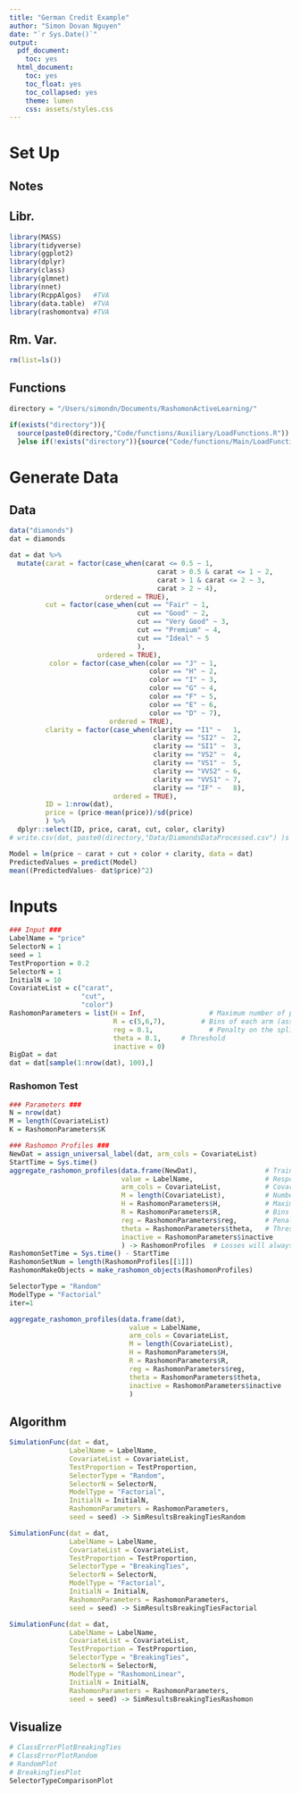 ```yaml
---
title: "German Credit Example"
author: "Simon Dovan Nguyen"
date: "`r Sys.Date()`"
output:
  pdf_document:
    toc: yes
  html_document:
    toc: yes
    toc_float: yes
    toc_collapsed: yes
    theme: lumen
    css: assets/styles.css
---
```


# Set Up

## Notes

## Libr.

```r
library(MASS) 
library(tidyverse)
library(ggplot2) 
library(dplyr)
library(class)
library(glmnet)
library(nnet)
library(RcppAlgos)   #TVA
library(data.table)  #TVA
library(rashomontva) #TVA
```

## Rm. Var.

```r
rm(list=ls())
```

## Functions

```r
directory = "/Users/simondn/Documents/RashomonActiveLearning/"

if(exists("directory")){
  source(paste0(directory,"Code/functions/Auxiliary/LoadFunctions.R"))
  }else if(!exists("directory")){source("Code/functions/Main/LoadFunctions.R")}

```

# Generate Data

## Data
```r
data("diamonds")
dat = diamonds

dat = dat %>%
  mutate(carat = factor(case_when(carat <= 0.5 ~ 1,
                                     carat > 0.5 & carat <= 1 ~ 2,
                                     carat > 1 & carat <= 2 ~ 3,
                                     carat > 2 ~ 4),
                        ordered = TRUE),
         cut = factor(case_when(cut == "Fair" ~ 1,
                                cut == "Good" ~ 2,
                                cut == "Very Good" ~ 3,
                                cut == "Premium" ~ 4,
                                cut == "Ideal" ~ 5
                                ),
                      ordered = TRUE),
          color = factor(case_when(color == "J" ~ 1,
                                   color == "H" ~ 2,
                                   color == "I" ~ 3,
                                   color == "G" ~ 4,
                                   color == "F" ~ 5,
                                   color == "E" ~ 6,
                                   color == "D" ~ 7),
                         ordered = TRUE),
         clarity = factor(case_when(clarity == "I1" ~   1,
                                    clarity == "SI2" ~  2,
                                    clarity == "SI1" ~  3,
                                    clarity == "VS2" ~  4,
                                    clarity == "VS1" ~  5,
                                    clarity == "VVS2" ~ 6,
                                    clarity == "VVS1" ~ 7,
                                    clarity == "IF" ~   8),
                          ordered = TRUE),
         ID = 1:nrow(dat),
         price = (price-mean(price))/sd(price)
         ) %>%
  dplyr::select(ID, price, carat, cut, color, clarity)
# write.csv(dat, paste0(directory,"Data/DiamondsDataProcessed.csv") )s
```

```r
Model = lm(price ~ carat + cut + color + clarity, data = dat)
PredictedValues = predict(Model)
mean((PredictedValues- dat$price)^2)
```



# Inputs
```r
### Input ###
LabelName = "price"
SelectorN = 1
seed = 1
TestProportion = 0.2
SelectorN = 1
InitialN = 10
CovariateList = c("carat",
                  "cut",
                  "color")
RashomonParameters = list(H = Inf,                # Maximum number of pools/splits
                          R = c(5,6,7),         # Bins of each arm (assume 0 exists)
                          reg = 0.1,              # Penalty on the splits
                          theta = 0.1,     # Threshold
                          inactive = 0)
BigDat = dat
dat = dat[sample(1:nrow(dat), 100),]
```


### Rashomon Test
```r
### Parameters ###
N = nrow(dat)
M = length(CovariateList)
K = RashomonParameters$K

### Rashomon Profiles ###
NewDat = assign_universal_label(dat, arm_cols = CovariateList)
StartTime = Sys.time()
aggregate_rashomon_profiles(data.frame(NewDat),                 # TrainingSetTrainingData
                            value = LabelName,                  # Response names
                            arm_cols = CovariateList,           # Covariate names
                            M = length(CovariateList),          # Number of covariates
                            H = RashomonParameters$H,           # Maximum number of pools/splits
                            R = RashomonParameters$R,           # Bins of each arm (assume 0 exists)
                            reg = RashomonParameters$reg,       # Penalty on the splits
                            theta = RashomonParameters$theta,   # Threshold
                            inactive = RashomonParameters$inactive
                            ) -> RashomonProfiles  # Losses will always be the last one - (active arms)
RashomonSetTime = Sys.time() - StartTime
RashomonSetNum = length(RashomonProfiles[[1]])
RashomonMakeObjects = make_rashomon_objects(RashomonProfiles)
```



```r
SelectorType = "Random"
ModelType = "Factorial"
iter=1
```

```r
aggregate_rashomon_profiles(data.frame(dat),                                  # TrainingSetTrainingData
                              value = LabelName,                       # Response names
                              arm_cols = CovariateList,                # Covariate names
                              M = length(CovariateList),               # Number of covariates
                              H = RashomonParameters$H,                # Maximum number of pools/splits
                              R = RashomonParameters$R,                # Bins of each arm (assume 0 exists)
                              reg = RashomonParameters$reg,            # Penalty on the splits
                              theta = RashomonParameters$theta,        # Threshold; determine relative to best model
                              inactive = RashomonParameters$inactive
                              )
```


## Algorithm
```r
SimulationFunc(dat = dat,
               LabelName = LabelName,
               CovariateList = CovariateList,
               TestProportion = TestProportion,
               SelectorType = "Random",
               SelectorN = SelectorN,
               ModelType = "Factorial",
               InitialN = InitialN,
               RashomonParameters = RashomonParameters,
               seed = seed) -> SimResultsBreakingTiesRandom
```

```r
SimulationFunc(dat = dat,
               LabelName = LabelName,
               CovariateList = CovariateList,
               TestProportion = TestProportion,
               SelectorType = "BreakingTies",
               SelectorN = SelectorN,
               ModelType = "Factorial",
               InitialN = InitialN,
               RashomonParameters = RashomonParameters,
               seed = seed) -> SimResultsBreakingTiesFactorial
```

```r
SimulationFunc(dat = dat,
               LabelName = LabelName,
               CovariateList = CovariateList,
               TestProportion = TestProportion,
               SelectorType = "BreakingTies",
               SelectorN = SelectorN,
               ModelType = "RashomonLinear",
               InitialN = InitialN,
               RashomonParameters = RashomonParameters,
               seed = seed) -> SimResultsBreakingTiesRashomon

```

## Visualize



```r
# ClassErrorPlotBreakingTies
# ClassErrorPlotRandom
# RandomPlot
# BreakingTiesPlot
SelectorTypeComparisonPlot
```

